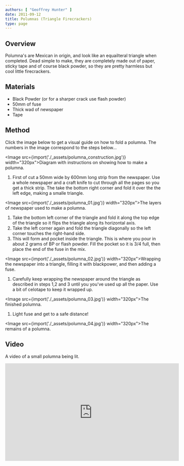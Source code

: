 ```yaml
---
authors: [ "Geoffrey Hunter" ]
date: 2011-09-12
title: Polumnas (Triangle Firecrackers)
type: page
---
```



## Overview

Polumna's are Mexican in origin, and look like an equailteral triangle when completed. Dead simple to make, they are completely made out of paper, sticky tape and of course black powder, so they are pretty harmless but cool little firecrackers.

## Materials

* Black Powder (or for a sharper crack use flash powder)
* 50mm of fuse
* Thick wad of newspaper
* Tape

## Method

Click the image below to get a visual guide on how to fold a polumna. The numbers in the image correspond to the steps below...

<Image src={import('./_assets/polumna_construction.jpg')} width="320px">Diagram with instructions on showing how to make a polumna.</Image>

1. First of cut a 50mm wide by 600mm long strip from the newspaper. Use a whole newspaper and a craft knife to cut through all the pages so you get a thick strip. The take the bottom right corner and fold it over the the left edge, making a smalle triangle.

<Image src={import('./_assets/polumna_01.jpg')} width="320px">The layers of newspaper used to make a polumna.</Image>

1. Take the bottom left corner of the triangle and fold it along the top edge of the triangle so it flips the triangle along its horizontal axis.
1. Take the left corner again and fold the triangle diagonally so the left corner touches the right-hand side.
1. This will form and pocket inside the triangle. This is where you pour in about 2 grams of BP or flash powder. Fill the pocket so it is 3/4 full, then place the end of the fuse in the mix.

<Image src={import('./_assets/polumna_02.jpg')} width="320px">Wrapping the newspaper into a triangle, filling it with blackpower, and then adding a fuse.</Image>

1. Carefully keep wrapping the newspaper around the triangle as described in steps 1,2 and 3 until you you've used up all the paper. Use a bit of celotape to keep it wrapped up.

<Image src={import('./_assets/polumna_03.jpg')} width="320px">The finished polumna.</Image>

1. Light fuse and get to a safe distance!

<Image src={import('./_assets/polumna_04.jpg')} width="320px">The remains of a polumna.</Image>

## Video

A video of a small polumna being lit.

<iframe width="560" height="315" src="https://www.youtube.com/embed/ByAsQiedvEw" frameborder="0" allow="accelerometer; autoplay; encrypted-media; gyroscope; picture-in-picture" allowfullscreen></iframe>
